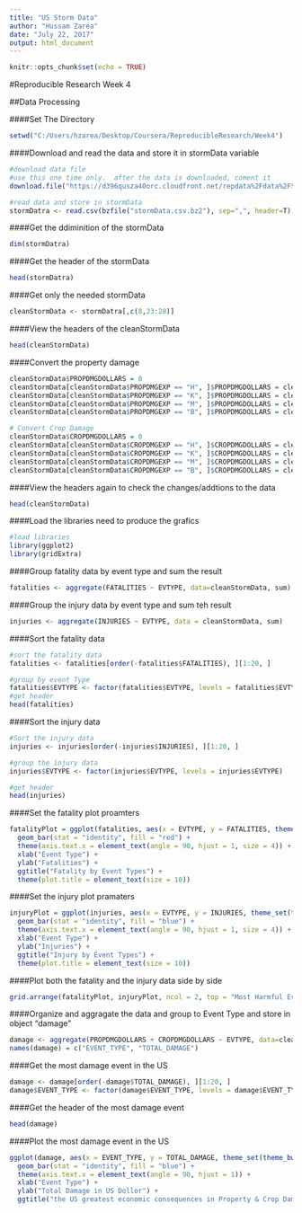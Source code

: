 ---
title: "US Storm Data"
author: "Hussam Zarea"
date: "July 22, 2017"
output: html_document
---

```{r setup, include=FALSE}
knitr::opts_chunk$set(echo = TRUE)
```


#Reproducible Research Week 4

##Data Processing

####Set The Directory
```{r}
setwd("C:/Users/hzarea/Desktop/Coursera/ReproducibleResearch/Week4")
```

####Download and read the data and store it in stormData variable 
```{r}
#download data file
#use this one time only.  after the data is downloaded, coment it
download.file("https://d396qusza40orc.cloudfront.net/repdata%2Fdata%2FStormData.csv.bz2", destfile = "stormData.csv.bz2")

#read data and store in stormData
stormDatra <- read.csv(bzfile("stormData.csv.bz2"), sep=",", header=T)
```

####Get the ddiminition of the stormData
```{r}
dim(stormDatra)
```

####Get the header of the stormData
```{r}
head(stormDatra)
```

####Get only the needed stormData
```{r}
cleanStormData <- stormDatra[,c(8,23:28)]
```

####View the headers of the cleanStormData
```{r}
head(cleanStormData)
```

####Convert the property damage
```{r}
cleanStormData$PROPDMGDOLLARS = 0
cleanStormData[cleanStormData$PROPDMGEXP == "H", ]$PROPDMGDOLLARS = cleanStormData[cleanStormData$PROPDMGEXP == "H", ]$PROPDMG * 10^2
cleanStormData[cleanStormData$PROPDMGEXP == "K", ]$PROPDMGDOLLARS = cleanStormData[cleanStormData$PROPDMGEXP == "K", ]$PROPDMG * 10^3
cleanStormData[cleanStormData$PROPDMGEXP == "M", ]$PROPDMGDOLLARS = cleanStormData[cleanStormData$PROPDMGEXP == "M", ]$PROPDMG * 10^6
cleanStormData[cleanStormData$PROPDMGEXP == "B", ]$PROPDMGDOLLARS = cleanStormData[cleanStormData$PROPDMGEXP == "B", ]$PROPDMG * 10^9

# Convert Crop Damage 
cleanStormData$CROPDMGDOLLARS = 0
cleanStormData[cleanStormData$CROPDMGEXP == "H", ]$CROPDMGDOLLARS = cleanStormData[cleanStormData$CROPDMGEXP == "H", ]$CROPDMG * 10^2
cleanStormData[cleanStormData$CROPDMGEXP == "K", ]$CROPDMGDOLLARS = cleanStormData[cleanStormData$CROPDMGEXP == "K", ]$CROPDMG * 10^3
cleanStormData[cleanStormData$CROPDMGEXP == "M", ]$CROPDMGDOLLARS = cleanStormData[cleanStormData$CROPDMGEXP == "M", ]$CROPDMG * 10^6
cleanStormData[cleanStormData$CROPDMGEXP == "B", ]$CROPDMGDOLLARS = cleanStormData[cleanStormData$CROPDMGEXP == "B", ]$CROPDMG * 10^9

```

####View the headers again to check the changes/addtions to the data
```{r}
head(cleanStormData)
```

####Load the libraries need to produce the grafics 
```{r}
#load libraries
library(ggplot2)
library(gridExtra)
```


####Group fatality data by event type and sum the result
```{r}
fatalities <- aggregate(FATALITIES ~ EVTYPE, data=cleanStormData, sum)
```

####Group the injury data by event type and sum teh result
```{r}
injuries <- aggregate(INJURIES ~ EVTYPE, data = cleanStormData, sum)
```

####Sort the fatality data
```{r}
#sort the fatality data
fatalities <- fatalities[order(-fatalities$FATALITIES), ][1:20, ]

#group by event Type
fatalities$EVTYPE <- factor(fatalities$EVTYPE, levels = fatalities$EVTYPE)
#get header
head(fatalities)
```

####Sort the injury data
```{r}
#Sort the injury data
injuries <- injuries[order(-injuries$INJURIES), ][1:20, ]

#group the injury data
injuries$EVTYPE <- factor(injuries$EVTYPE, levels = injuries$EVTYPE)

#get header
head(injuries)
```

####Set the fatality plot proamters
```{r}
fatalityPlot = ggplot(fatalities, aes(x = EVTYPE, y = FATALITIES, theme_set(theme_bw()))) + 
  geom_bar(stat = "identity", fill = "red") + 
  theme(axis.text.x = element_text(angle = 90, hjust = 1, size = 4)) + 
  xlab("Event Type") + 
  ylab("Fatalities") + 
  ggtitle("Fatality by Event Types") +
  theme(plot.title = element_text(size = 10))
```

####Set the injury plot pramaters
```{r}
injuryPlot = ggplot(injuries, aes(x = EVTYPE, y = INJURIES, theme_set(theme_bw()))) + 
  geom_bar(stat = "identity", fill = "blue") + 
  theme(axis.text.x = element_text(angle = 90, hjust = 1, size = 4)) + 
  xlab("Event Type") + 
  ylab("Injuries") + 
  ggtitle("Injury by Event Types") +
  theme(plot.title = element_text(size = 10))
```

####Plot both the fatality and the injury data side by side
```{r}
grid.arrange(fatalityPlot, injuryPlot, ncol = 2, top = "Most Harmful Events By Population Health")
```

####Organize and aggragate the data and group to Event Type and store in object "damage"
```{r}
damage <- aggregate(PROPDMGDOLLARS + CROPDMGDOLLARS ~ EVTYPE, data=cleanStormData, sum)
names(damage) = c("EVENT_TYPE", "TOTAL_DAMAGE")
```

####Get the most damage event in the US 
```{r}
damage <- damage[order(-damage$TOTAL_DAMAGE), ][1:20, ]
damage$EVENT_TYPE <- factor(damage$EVENT_TYPE, levels = damage$EVENT_TYPE)
```

####Get the header of the most damage event
```{r}
head(damage)
```

####Plot the most damage event in the US
```{r}
ggplot(damage, aes(x = EVENT_TYPE, y = TOTAL_DAMAGE, theme_set(theme_bw()))) +
  geom_bar(stat = "identity", fill = "blue") + 
  theme(axis.text.x = element_text(angle = 90, hjust = 1)) + 
  xlab("Event Type") + 
  ylab("Total Damage in US Dollor") + 
  ggtitle("the US greatest economic consequences in Property & Crop Damage by top 20 Weather Events")
```
